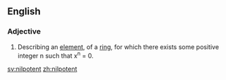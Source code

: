 ==English==

===Adjective===
{{en-adj|-}}
{{wikipedia}}

#{{mathematics}} Describing an [[element]], of a [[ring]], for which there exists some positive integer n such that x<sup>n</sup> = 0.

[[sv:nilpotent]]
[[zh:nilpotent]]